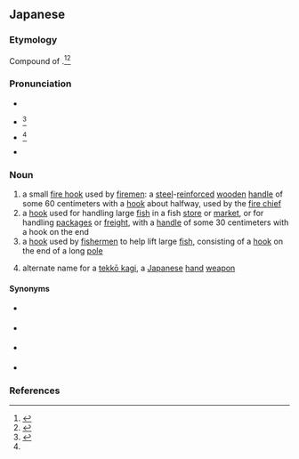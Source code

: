 ==Japanese==
{{wikipedia|lang=ja|手甲鉤|手甲鉤 (weapon)}}
{{ja-kanjitab|手|鉤}}

===Etymology===
Compound of {{compound|lang=ja|sort=てかぎ|手|tr1=te|t1=hand|鉤|tr2=kagi|t2=hook}}.<ref name="KDJ">{{R:Kokugo Dai Jiten}}</ref><ref name="DJR">{{R:Daijirin}}</ref>

===Pronunciation===
* {{l|ja|sc=Latn|訓読み|Kun'yomi}}
* {{ja-accent-common|h|て|かぎ}}<ref name="NHK">{{R:NHK Hatsuon}}</ref>
* {{ja-accent-common|a|て|かぎ}}<ref name="NHK"/>
* {{IPA|lang=ja|[te̞ka̠ŋi]}}

===Noun===
{{ja-noun|てかぎ}}

# a small [[fire hook]] used by [[firemen]]: a [[steel]]-[[reinforced]] [[wooden]] [[handle]] of some 60 centimeters with a [[hook]] about halfway, used by the [[fire chief]]
# a [[hook]] used for handling large [[fish]] in a fish [[store]] or [[market]], or for handling [[package]]s or [[freight]], with a [[handle]] of some 30 centimeters with a hook on the end
# a [[hook]] used by [[fishermen]] to help lift large [[fish]], consisting of a [[hook]] on the end of a long [[pole]]
# {{lb|ja|weaponry|sort=てかぎ}} alternate name for a [[tekkō kagi]], a [[Japanese]] [[hand]] [[weapon]]

====Synonyms====
* {{sense|fire hook}} {{ja-l|鳶口|とびぐち|tobiguchi}}
* {{sense|hook for handling fish}} {{ja-l|魚鉤|うおかぎ|uokagi}}
* {{sense|hook used by fishermen}} {{ja-l|ギャフ||gyafu}}
* {{sense|weaponry}} {{ja-l|手甲鉤|てっこうかぎ|tekkō kagi}}

===References===
<references/>
